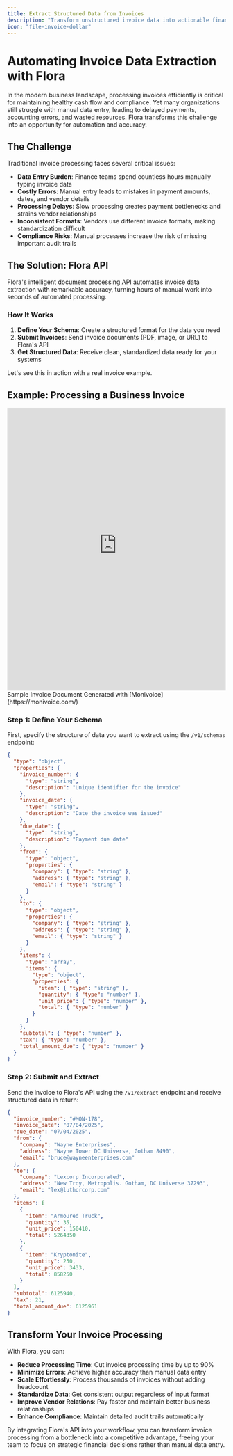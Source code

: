 ```yaml
---
title: Extract Structured Data from Invoices
description: "Transform unstructured invoice data into actionable financial insights with Flora API"
icon: "file-invoice-dollar"
---
```


# Automating Invoice Data Extraction with Flora

In the modern business landscape, processing invoices efficiently is critical for maintaining healthy cash flow and compliance. Yet many organizations still struggle with manual data entry, leading to delayed payments, accounting errors, and wasted resources. Flora transforms this challenge into an opportunity for automation and accuracy.

## The Challenge

Traditional invoice processing faces several critical issues:

- **Data Entry Burden**: Finance teams spend countless hours manually typing invoice data
- **Costly Errors**: Manual entry leads to mistakes in payment amounts, dates, and vendor details
- **Processing Delays**: Slow processing creates payment bottlenecks and strains vendor relationships
- **Inconsistent Formats**: Vendors use different invoice formats, making standardization difficult
- **Compliance Risks**: Manual processes increase the risk of missing important audit trails

## The Solution: Flora API

Flora's intelligent document processing API automates invoice data extraction with remarkable accuracy, turning hours of manual work into seconds of automated processing.

### How It Works

1. **Define Your Schema**: Create a structured format for the data you need
2. **Submit Invoices**: Send invoice documents (PDF, image, or URL) to Flora's API
3. **Get Structured Data**: Receive clean, standardized data ready for your systems

Let's see this in action with a real invoice example.

## Example: Processing a Business Invoice

<iframe
  width="100%"
  height="650px"
  src="https://firebasestorage.googleapis.com/v0/b/kruise-ec380.appspot.com/o/MONI-178.pdf?alt=media&token=66ae8a52-ed57-4fe5-a768-a9adcebff2b3"
  title="Sample Invoice Document"
  frameborder="0"
></iframe>
Sample Invoice Document Generated with [Monivoice](https://monivoice.com/)

### Step 1: Define Your Schema

First, specify the structure of data you want to extract using the `/v1/schemas` endpoint:

```json Invoice Schema [expandable]
{
  "type": "object",
  "properties": {
    "invoice_number": {
      "type": "string",
      "description": "Unique identifier for the invoice"
    },
    "invoice_date": {
      "type": "string",
      "description": "Date the invoice was issued"
    },
    "due_date": {
      "type": "string",
      "description": "Payment due date"
    },
    "from": {
      "type": "object",
      "properties": {
        "company": { "type": "string" },
        "address": { "type": "string" },
        "email": { "type": "string" }
      }
    },
    "to": {
      "type": "object",
      "properties": {
        "company": { "type": "string" },
        "address": { "type": "string" },
        "email": { "type": "string" }
      }
    },
    "items": {
      "type": "array",
      "items": {
        "type": "object",
        "properties": {
          "item": { "type": "string" },
          "quantity": { "type": "number" },
          "unit_price": { "type": "number" },
          "total": { "type": "number" }
        }
      }
    },
    "subtotal": { "type": "number" },
    "tax": { "type": "number" },
    "total_amount_due": { "type": "number" }
  }
}
```

### Step 2: Submit and Extract

Send the invoice to Flora's API using the `/v1/extract` endpoint and receive structured data in return:

```json Invoice Extracted Data [expandable]
{
  "invoice_number": "#MON-178",
  "invoice_date": "07/04/2025",
  "due_date": "07/04/2025",
  "from": {
    "company": "Wayne Enterprises",
    "address": "Wayne Tower DC Universe, Gotham 8490",
    "email": "bruce@wayneenterprises.com"
  },
  "to": {
    "company": "Lexcorp Incorporated",
    "address": "New Troy, Metropolis. Gotham, DC Universe 37293",
    "email": "lex@luthorcorp.com"
  },
  "items": [
    {
      "item": "Armoured Truck",
      "quantity": 35,
      "unit_price": 150410,
      "total": 5264350
    },
    {
      "item": "Kryptonite",
      "quantity": 250,
      "unit_price": 3433,
      "total": 858250
    }
  ],
  "subtotal": 6125940,
  "tax": 21,
  "total_amount_due": 6125961
}
```

## Transform Your Invoice Processing

With Flora, you can:

- **Reduce Processing Time**: Cut invoice processing time by up to 90%
- **Minimize Errors**: Achieve higher accuracy than manual data entry
- **Scale Effortlessly**: Process thousands of invoices without adding headcount
- **Standardize Data**: Get consistent output regardless of input format
- **Improve Vendor Relations**: Pay faster and maintain better business relationships
- **Enhance Compliance**: Maintain detailed audit trails automatically

By integrating Flora's API into your workflow, you can transform invoice processing from a bottleneck into a competitive advantage, freeing your team to focus on strategic financial decisions rather than manual data entry.
